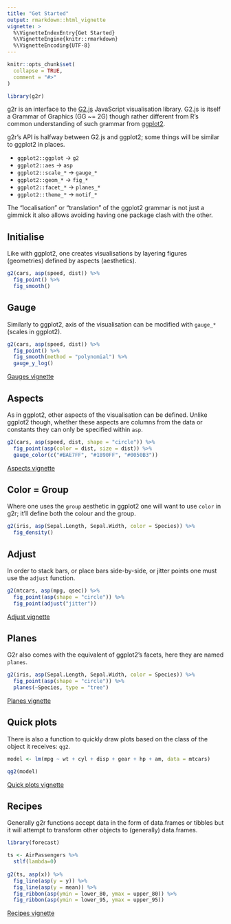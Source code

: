 ```yaml
---
title: "Get Started"
output: rmarkdown::html_vignette
vignette: >
  %\VignetteIndexEntry{Get Started}
  %\VignetteEngine{knitr::rmarkdown}
  %\VignetteEncoding{UTF-8}
---
```


```r
knitr::opts_chunk$set(
  collapse = TRUE,
  comment = "#>"
)

library(g2r)
```

g2r is an interface to the [G2.js](https://g2.antv.vision/en) JavaScript visualisation library. G2.js is itself a Grammar of Graphics (GG ~= 2G) though rather different from R's common understanding of such grammar from [ggplot2](https://ggplot2.tidyverse.org/).

g2r's API is halfway between G2.js and ggplot2; some things will be similar to ggplot2 in places.

- `ggplot2::ggplot` -> `g2`
- `ggplot2::aes` -> `asp`
- `ggplot2::scale_*` -> `gauge_*`
- `ggplot2::geom_*` -> `fig_*`
- `ggplot2::facet_*` -> `planes_*`
- `ggplot2::theme_*` -> `motif_*`

The "localisation" or "translation" of the ggplot2 grammar is not just a gimmick it also allows avoiding having one package clash with the other.

## Initialise

Like with ggplot2, one creates visualisations by layering figures (geometries) defined by aspects (aesthetics).

```r
g2(cars, asp(speed, dist)) %>% 
  fig_point() %>% 
  fig_smooth()
```

## Gauge

Similarly to ggplot2, axis of the visualisation can be modified with `gauge_*` (scales in ggplot2).

```r
g2(cars, asp(speed, dist)) %>% 
  fig_point() %>% 
  fig_smooth(method = "polynomial") %>% 
  gauge_y_log()
```

<a class="btn btn-default" href="gauges.html">Gauges vignette</a>

## Aspects

As in ggplot2, other aspects of the visualisation can be defined. Unlike ggplot2 though, whether these aspects are columns from the data or constants they can only be specified within `asp`.

```r
g2(cars, asp(speed, dist, shape = "circle")) %>% 
  fig_point(asp(color = dist, size = dist)) %>% 
  gauge_color(c("#BAE7FF", "#1890FF", "#0050B3"))
```

<a class="btn btn-default" href="aspects.html">Aspects vignette</a>

## Color = Group

Where one uses the `group` aesthetic in ggplot2 one will want to use `color` in g2r; it'll define both the colour and the group.

```r
g2(iris, asp(Sepal.Length, Sepal.Width, color = Species)) %>% 
  fig_density()
```

## Adjust

In order to stack bars, or place bars side-by-side, or jitter points one must use the `adjust` function.

```r
g2(mtcars, asp(mpg, qsec)) %>% 
  fig_point(asp(shape = "circle")) %>% 
  fig_point(adjust("jitter"))
```

<a class="btn btn-default" href="adjust.html">Adjust vignette</a>

## Planes

G2r also comes with the equivalent of ggplot2's facets, here they are named `planes`.

```r
g2(iris, asp(Sepal.Length, Sepal.Width, color = Species)) %>% 
  fig_point(asp(shape = "circle")) %>% 
  planes(~Species, type = "tree")
```

<a class="btn btn-default" href="planes.html">Planes vignette</a>

## Quick plots

There is also a function to quickly draw plots based on the class of the object it receives: `qg2`.

```r
model <- lm(mpg ~ wt + cyl + disp + gear + hp + am, data = mtcars)

qg2(model)
```

<a class="btn btn-default" href="quick.html">Quick plots vignette</a>

## Recipes

Generally g2r functions accept data in the form of data.frames or tibbles but it will attempt to transform other objects to (generally) data.frames. 

```r
library(forecast)

ts <- AirPassengers %>%
  stlf(lambda=0)
 
g2(ts, asp(x)) %>% 
  fig_line(asp(y = y)) %>% 
  fig_line(asp(y = mean)) %>% 
  fig_ribbon(asp(ymin = lower_80, ymax = upper_80)) %>% 
  fig_ribbon(asp(ymin = lower_95, ymax = upper_95))
```

<a class="btn btn-default" href="recipes.html">Recipes vignette</a>
